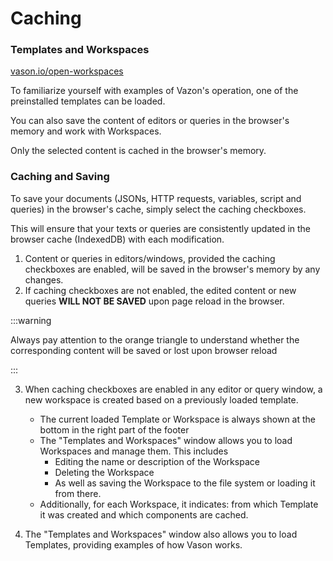 # Caching

### Templates and Workspaces

[vason.io/open-workspaces](https://vason.io/open-workspaces)

To familiarize yourself with examples of Vazon's operation, one of the preinstalled templates can be loaded.

You can also save the content of editors or queries in the browser's memory and work with Workspaces.

Only the selected content is cached in the browser's memory.

### Caching and Saving

To save your documents (JSONs, HTTP requests, variables, script and queries) in the browser's cache, simply select the caching checkboxes.

This will ensure that your texts or queries are consistently updated in the browser cache (IndexedDB) with each modification.


<ThemedImg alt="Caching" name="Caching" />

1. Content or queries in editors/windows, provided the caching checkboxes are enabled, will be saved in the browser's memory by any changes.
2. If caching checkboxes are not enabled, the edited content or new queries <b>WILL NOT BE SAVED</b> upon page reload in the browser.

:::warning

Always pay attention to the orange triangle to understand whether the corresponding content will be saved or lost upon browser reload

<ThemedImg alt="Caching warning" name="Caching_warning" />
:::

3. When caching checkboxes are enabled in any editor or query window, a new workspace is created based on a previously loaded template.

   - The current loaded Template or Workspace is always shown at the bottom in the right part of the footer
   - The "Templates and Workspaces" window allows you to load Workspaces and manage them. This includes
     - Editing the name or description of the Workspace
     - Deleting the Workspace
     - As well as saving the Workspace to the file system or loading it from there.
   - Additionally, for each Workspace, it indicates: from which Template it was created and which components are cached.

4. The "Templates and Workspaces" window also allows you to load Templates, providing examples of how Vason works.

